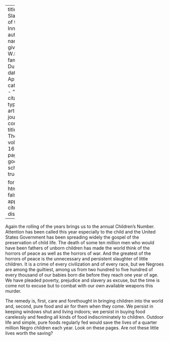 
---
title: 'The Slaughter of the Innocents'
author:
  - name:
      given: W.E.B.
      family: Du Bois
date: Apr. 1918
categories: 
  - ""
citation: 
  type: article-journal
  container-title: The Crisis
  volume: 16
  issue: 6
  page: 267
google-scholar: true

format:
  html:
    toc: false
    appendix-cite-as: display
---



Again the rolling of the years brings us to the annual Children's Number. Attention has been called this year especially to the child and the United States Government has been spreading widely the gospel of the preservation of child life. The death of some ten million men who would have been fathers of unborn children has made the world think of the horrors of peace as well as the horrors of war. And the greatest of the horrors of peace is the unnecessary and persistent slaughter of little children. It is a crime of every civilization and of every race, but we Negroes are among the guiltiest, among us from two hundred to five hundred of every thousand of our babies born die before they reach one year of age. We have pleaded poverty, prejudice and slavery as excuse, but the time is come not to excuse but to combat with our own available weapons this murder.

The remedy is, first, care and forethought in bringing children into the world and, second, pure food and air for them when they come. We persist in keeping windows shut and living indoors; we persist in buying food carelessly and feeding all kinds of food indiscriminately to children. Outdoor life and simple, pure foods regularly fed would save the lives of a quarter million Negro children each year. Look on these pages. Are not these little lives worth the saving?


